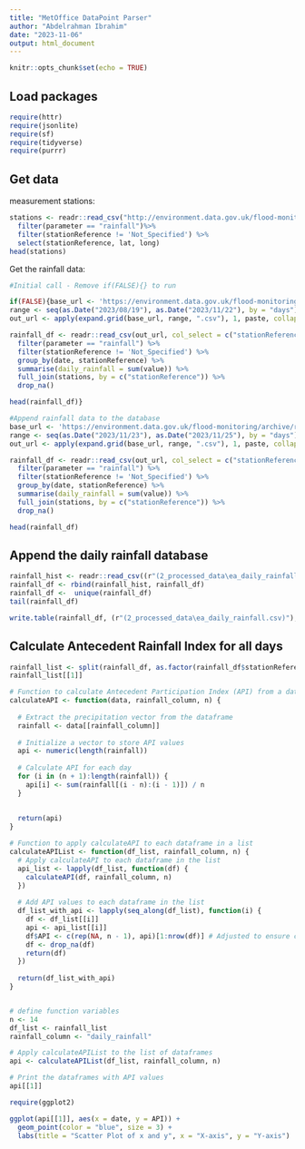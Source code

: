 ```yaml
---
title: "MetOffice DataPoint Parser"
author: "Abdelrahman Ibrahim"
date: "2023-11-06"
output: html_document
---
```


```r
knitr::opts_chunk$set(echo = TRUE)
```

## Load packages 

```r
require(httr)
require(jsonlite)
require(sf)
require(tidyverse)
require(purrr)
```

## Get data

measurement stations: 

```r
stations <- readr::read_csv("http://environment.data.gov.uk/flood-monitoring/id/stations.csv", show_col_types = FALSE) %>% 
  filter(parameter == "rainfall")%>%
  filter(stationReference != 'Not_Specified') %>%
  select(stationReference, lat, long)
head(stations)
```

Get the rainfall data:

```r
#Initial call - Remove if(FALSE){} to run

if(FALSE){base_url <- 'https://environment.data.gov.uk/flood-monitoring/archive/readings-full-'
range <- seq(as.Date("2023/08/19"), as.Date("2023/11/22"), by = "days")
out_url <- apply(expand.grid(base_url, range, ".csv"), 1, paste, collapse = '')

rainfall_df <- readr::read_csv(out_url, col_select = c("stationReference","parameter", "value","date"), col_types = cols(stationReference = col_character(), date = col_date(), value =col_double())) %>%
  filter(parameter == "rainfall") %>%
  filter(stationReference != 'Not_Specified') %>%
  group_by(date, stationReference) %>%
  summarise(daily_rainfall = sum(value)) %>%
  full_join(stations, by = c("stationReference")) %>%
  drop_na()

head(rainfall_df)}

```


```r
#Append rainfall data to the database
base_url <- 'https://environment.data.gov.uk/flood-monitoring/archive/readings-full-'
range <- seq(as.Date("2023/11/23"), as.Date("2023/11/25"), by = "days")
out_url <- apply(expand.grid(base_url, range, ".csv"), 1, paste, collapse = '')

rainfall_df <- readr::read_csv(out_url, col_select = c("stationReference","parameter", "value","date"), col_types = cols(stationReference = col_character(), date = col_date(), value =col_double())) %>%
  filter(parameter == "rainfall") %>%
  filter(stationReference != 'Not_Specified') %>%
  group_by(date, stationReference) %>%
  summarise(daily_rainfall = sum(value)) %>%
  full_join(stations, by = c("stationReference")) %>%
  drop_na()

head(rainfall_df)
```


## Append the daily rainfall database

```r

rainfall_hist <- readr::read_csv((r"(2_processed_data\ea_daily_rainfall.csv)"), col_types = cols(stationReference = col_character(), date = col_date(), value =col_double()))
rainfall_df <- rbind(rainfall_hist, rainfall_df)
rainfall_df <-  unique(rainfall_df)
tail(rainfall_df)

write.table(rainfall_df, (r"(2_processed_data\ea_daily_rainfall.csv)"), sep = ",", row.names = FALSE)

```


## Calculate Antecedent Rainfall Index for all days

```r
rainfall_list <- split(rainfall_df, as.factor(rainfall_df$stationReference))
rainfall_list[[1]]
```


``` r
# Function to calculate Antecedent Participation Index (API) from a dataframe
calculateAPI <- function(data, rainfall_column, n) {
  
  # Extract the precipitation vector from the dataframe
  rainfall <- data[[rainfall_column]]
  
  # Initialize a vector to store API values
  api <- numeric(length(rainfall))
  
  # Calculate API for each day
  for (i in (n + 1):length(rainfall)) {
    api[i] <- sum(rainfall[(i - n):(i - 1)]) / n
  }
  
  
  return(api)
}

# Function to apply calculateAPI to each dataframe in a list
calculateAPIList <- function(df_list, rainfall_column, n) {
  # Apply calculateAPI to each dataframe in the list
  api_list <- lapply(df_list, function(df) {
    calculateAPI(df, rainfall_column, n)
  })
  
  # Add API values to each dataframe in the list
  df_list_with_api <- lapply(seq_along(df_list), function(i) {
    df <- df_list[[i]]
    api <- api_list[[i]]
    df$API <- c(rep(NA, n - 1), api)[1:nrow(df)] # Adjusted to ensure correct alignment 
    df <- drop_na(df)
    return(df)
  })
  
  return(df_list_with_api)
}


# define function variables
n <- 14
df_list <- rainfall_list
rainfall_column <- "daily_rainfall"

# Apply calculateAPIList to the list of dataframes
api <- calculateAPIList(df_list, rainfall_column, n)

# Print the dataframes with API values
api[[1]]

```
```r
require(ggplot2)

ggplot(api[[1]], aes(x = date, y = API)) +
  geom_point(color = "blue", size = 3) +
  labs(title = "Scatter Plot of x and y", x = "X-axis", y = "Y-axis")
```